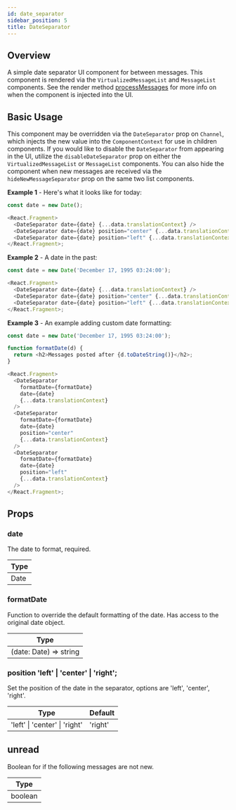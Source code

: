 ```yaml
---
id: date_separator
sidebar_position: 5
title: DateSeparator
---
```


## Overview

A simple date separator UI component for between messages. This component is rendered via the `VirtualizedMessageList` and `MessageList` components. See the render method 
[processMessages](https://github.com/GetStream/stream-chat-react/blob/master/src/components/MessageList/utils.ts) for more info on when the component is injected into the UI.

## Basic Usage

This component may be overridden via the `DateSeparator` prop on `Channel`, which injects the new value into the `ComponentContext` for use in children components. If you would like to disable the `DateSeparator` from appearing in the UI,
utilize the `disableDateSeparator` prop on either the `VirtualizedMessageList` or `MessageList` components. You can also hide the component when new messages are received via the `hideNewMessageSeparator` prop on the same two list components.

**Example 1** - Here's what it looks like for today:

```js
const date = new Date();

<React.Fragment>
  <DateSeparator date={date} {...data.translationContext} />
  <DateSeparator date={date} position="center" {...data.translationContext} />
  <DateSeparator date={date} position="left" {...data.translationContext} />
</React.Fragment>;
```

**Example 2** - A date in the past:

```js
const date = new Date('December 17, 1995 03:24:00');

<React.Fragment>
  <DateSeparator date={date} {...data.translationContext} />
  <DateSeparator date={date} position="center" {...data.translationContext} />
  <DateSeparator date={date} position="left" {...data.translationContext} />
</React.Fragment>;
```

**Example 3** - An example adding custom date formatting:

```js
const date = new Date('December 17, 1995 03:24:00');

function formatDate(d) {
  return <h2>Messages posted after {d.toDateString()}</h2>;
}

<React.Fragment>
  <DateSeparator
    formatDate={formatDate}
    date={date}
    {...data.translationContext}
  />
  <DateSeparator
    formatDate={formatDate}
    date={date}
    position="center"
    {...data.translationContext}
  />
  <DateSeparator
    formatDate={formatDate}
    date={date}
    position="left"
    {...data.translationContext}
  />
</React.Fragment>;
```

## Props 

### date

The date to format, required.

| Type |
| ---- |
| Date |

### formatDate

Function to override the default formatting of the date. Has access to the original date object.

| Type                   |
| ---------------------- |
| (date: Date) => string |


### position 'left' | 'center' | 'right';

Set the position of the date in the separator, options are 'left', 'center', 'right'.

| Type                          | Default |
| ----------------------------- | ------- |
| 'left' \| 'center' \| 'right' | 'right' |

## unread

Boolean for if the following messages are not new.

| Type    |
| ------- |
| boolean |